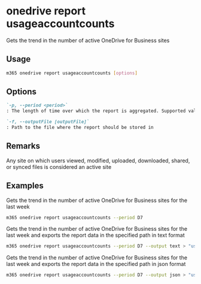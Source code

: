 
# onedrive report usageaccountcounts

Gets the trend in the number of active OneDrive for Business sites

## Usage

```sh
m365 onedrive report usageaccountcounts [options]
```

## Options

```md defintion-list
`-p, --period <period>`
: The length of time over which the report is aggregated. Supported values `D7,D30,D90,D180`

`-f, --outputFile [outputFile]`
: Path to the file where the report should be stored in
```

<Global />

## Remarks

Any site on which users viewed, modified, uploaded, downloaded, shared, or synced files is considered an active site

## Examples

Gets the trend in the number of active OneDrive for Business sites for the last week

```sh
m365 onedrive report usageaccountcounts --period D7
```

Gets the trend in the number of active OneDrive for Business sites for the last week and exports the report data in the specified path in text format

```sh
m365 onedrive report usageaccountcounts --period D7 --output text > "usageaccountcounts.txt"
```

Gets the trend in the number of active OneDrive for Business sites for the last week and exports the report data in the specified path in json format

```sh
m365 onedrive report usageaccountcounts --period D7 --output json > "usageaccountcounts.json"
```
